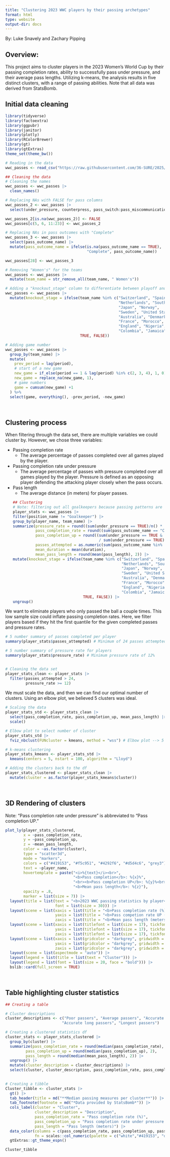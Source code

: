 ```yaml
---
title: "Clustering 2023 WWC players by their passing archetypes"
format: html
type: website
output-dir: docs
---
```

By: Luke Snavely and Zachary Pipping

## Overview:
This project aims to cluster players in the 2023 Women's World Cup by their passing completion rates, ability to successfully pass under pressure, and their average pass lengths. Utilizing k-means, the analysis results in five distinct clusters, with a range of passing abilities. Note that all data was derived from StatsBomb.


## Initial data cleaning
```r
library(tidyverse)
library(factoextra)
library(ggpubr)
library(janitor)
library(plotly)
library(RColorBrewer)
library(gt)
library(gtExtras)
theme_set(theme_bw())

# Reading in the data
wwc_passes <- read_csv("https://raw.githubusercontent.com/36-SURE/2025/main/data/wwc_passes.csv")

## Cleaning the data
# Cleaning the names
wwc_passes <- wwc_passes |> 
  clean_names()

# Replacing NAs with FALSE for pass columns
wwc_passes_2 <- wwc_passes |>
  select(under_pressure, counterpress, pass_switch:pass_miscommunication)

wwc_passes_2[is.na(wwc_passes_2)] <- FALSE
wwc_passes[c(5, 6, 11:23)] <- wwc_passes_2

# Replacing NAs in pass outcomes with "Complete"
wwc_passes_3 <- wwc_passes |> 
  select(pass_outcome_name) |>
  mutate(pass_outcome_name = ifelse(is.na(pass_outcome_name == TRUE), 
                                    "Complete", pass_outcome_name))

wwc_passes[28] <- wwc_passes_3

# Removing "Women's" for the teams
wwc_passes <- wwc_passes |> 
  mutate(team_name = str_remove_all(team_name, " Women's"))

# Adding a "knockout_stage" column to differentiate between playoff and non-playoff teams
wwc_passes <- wwc_passes |>
  mutate(knockout_stage = ifelse(team_name %in% c("Switzerland", "Spain", 
                                                  "Netherlands", "South Africa",
                                                  "Japan", "Norway",
                                                  "Sweden", "United States",
                                                  "Australia", "Denmark",
                                                  "France", "Morocco",
                                                  "England", "Nigeria",
                                                  "Colombia", "Jamaica"),
                                 TRUE, FALSE))

# Adding game number
wwc_passes <- wwc_passes |> 
  group_by(team_name) |>
  mutate(
    prev_period = lag(period),
    # start of a new game
    new_game = if_else(period == 1 & lag(period) %in% c(2, 3, 4), 1, 0),
    new_game = replace_na(new_game, 1),
    # game numbers
    game = cumsum(new_game) +1
  ) %>%
  select(game, everything(), -prev_period, -new_game)
```

<br>

## Clustering process

When filtering through the data set, there are multiple variables we could cluster by. However, we chose three variables:

* Passing completion rate
  + The average percentage of passes completed over all games played by the player.
* Passing completion rate under pressure
  + The average percentage of passes with pressure completed over all games played by the player. Pressure is defined as an opposing player defending the attacking player closely when the pass occurs.
* Pass length
  + The average distance (in meters) for player passes.
```r
## Clustering
# Note: filtering out all goalkeepers because passing patterns are different than field players
player_stats <- wwc_passes |> 
  filter(position_name != "Goalkeeper") |> 
  group_by(player_name, team_name) |> 
  summarize(pressure_rate = round((sum(under_pressure == TRUE)/n() * 100), 2),
            pass_completion_rate = round((sum(pass_outcome_name == "Complete")/n() * 100), 2),
            pass_completion_up = round((sum(under_pressure == TRUE & pass_outcome_name == "Complete") 
                                        / sum(under_pressure == TRUE) * 100), 2),
            passes_attempted = as.numeric(sum(pass_outcome_name %in% c("Complete", "Incomplete", "Out"))),
            mean_duration = mean(duration),
            mean_pass_length = round(mean(pass_length), 2)) |> 
  mutate(knockout_stage = ifelse(team_name %in% c("Switzerland", "Spain", 
                                                  "Netherlands", "South Africa",
                                                  "Japan", "Norway",
                                                  "Sweden", "United States",
                                                  "Australia", "Denmark",
                                                  "France", "Morocco",
                                                  "England", "Nigeria",
                                                  "Colombia", "Jamaica"),
                                 TRUE, FALSE)) |> 
  ungroup()
```

We want to eliminate players who only passed the ball a couple times. This low sample size could inflate passing completion rates. Here, we filter players based if they hit the first quantile for the given completed passes and pressure rates.
```r
# 5 number summary of passes completed per player
summary(player_stats$passes_attempted) # Minimum of 24 passes attempted to filter out low sample size players

# 5 number summary of pressure rate for players
summary(player_stats$pressure_rate) # Minimum pressure rate of 12%


# Cleaning the data set
player_stats_clean <- player_stats |> 
  filter(passes_attempted > 24,
         pressure_rate >= 12)
```

We must scale the data, and then we can find our optimal number of clusters. Using an elbow plot, we believed 5 clusters was ideal.
```r
# Scaling the data
player_stats_std <- player_stats_clean |> 
  select(pass_completion_rate, pass_completion_up, mean_pass_length) |>
  scale()

# Elbow plot to select number of cluster
player_stats_std |> 
  fviz_nbclust(FUNcluster = kmeans, method = "wss") # Elbow plot --> 5 clusters is ideal

# k-means clustering
player_stats_kmeans <- player_stats_std |> 
  kmeans(centers = 5, nstart = 100, algorithm = "Lloyd")

# Adding the clusters back to the df
player_stats_clustered <- player_stats_clean |> 
  mutate(cluster = as.factor(player_stats_kmeans$cluster))
```

<br>

## 3D Rendering of clusters

Note: "Pass completion rate under pressure" is abbreviated to "Pass completion UP."
```r
plot_ly(player_stats_clustered,
        x = ~pass_completion_rate,
        y = ~pass_completion_up,
        z = ~mean_pass_length,
        color = ~as.factor(cluster),
        type = "scatter3d",
        mode = "markers",
        colors = c("#419153", "#f5c951", "#4292f6", "#d5d4c6", "grey3"),
        text = ~player_name,
        hovertemplate = paste("<i>%{text}</i><br>",
                              "<b>Pass completion</b>: %{x}%",
                              "<br><b>Pass completion UP</b>: %{y}%<br>",
                              "<b>Mean pass length</b>: %{z}"),
        opacity = .8,
        marker = list(size = 7)) |> 
  layout(title = list(text = "<b>2023 WWC passing statistics by player<b>", y = .95,
                      font = list(size = 30))) |> 
  layout(scene = list(xaxis = list(title = "<b>Pass completion rate (%)</b>"),
                      yaxis = list(title = "<b>Pass competion rate UP (%)</b>"),
                      zaxis = list(title = "<b>Mean pass length (meters)</b>"))) |>
  layout(scene = list(xaxis = list(titlefont = list(size = 17), tickfont = list(size = 15)),
                      yaxis = list(titlefont = list(size = 17), tickfont = list(size = 15)),
                      zaxis = list(titlefont = list(size = 17), tickfont = list(size = 15)))) |>
  layout(scene = list(xaxis = list(gridcolor = "darkgrey", gridwidth = 2),
                      yaxis = list(gridcolor = "darkgrey", gridwidth = 2),
                      zaxis = list(gridcolor = "darkgrey", gridwidth = 2))) |>
  layout(scene = list(aspectmode = "auto")) |> 
  layout(legend = list(title = list(text = "Cluster"))) |> 
  layout(legend = list(font = list(size = 20, face = "bold"))) |> 
  bslib::card(full_screen = TRUE)
```

<br>

## Table highlighting cluster statistics
```r
## Creating a table

# Cluster descriptions
cluster_descriptions <- c("Poor passers", "Average passers", "Accurate short passers", 
                         "Accurate long passers", "Longest passers")

# Creating a clustered statistics df
cluster_stats <- player_stats_clustered |> 
  group_by(cluster) |> 
  summarize(pass_completion_rate = round(median(pass_completion_rate), 2),
         pass_completion_up = round(median(pass_completion_up), 2),
         pass_length = round(median(mean_pass_length), 2)) |>
  ungroup() |> 
  mutate(cluster_description = cluster_descriptions) |>
  select(cluster, cluster_description, pass_completion_rate, pass_completion_up, pass_length)
  

# Creating a tibble
Cluster_tibble <- cluster_stats |>
  gt() |>
  tab_header(title = md("**Median passing measures per cluster**")) |> 
  tab_footnote(footnote = md("*Data provided by StatsBomb*")) |>
  cols_label(cluster = "Cluster",
             cluster_description = "Description",
             pass_completion_rate = "Pass completion rate (%)", 
             pass_completion_up = "Pass completion rate under pressure (%)",
             pass_length = "Pass length (meters)") |>
  data_color(columns = c(pass_completion_rate, pass_completion_up, pass_length),
             fn = scales::col_numeric(palette = c("white","#419153", "darkgreen"), domain = NULL)) |>
  gtExtras::gt_theme_espn()

Cluster_tibble
```